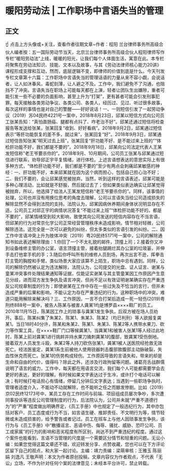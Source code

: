 # 暖阳劳动法 | 工作职场中言语失当的管理
## 正文
☝ 点击上方头像或+关注，查看作者往期文章~作者：程阳 兰台律师事务所高级合伙人编者按：五一国际劳动节当天，北京兰台律师事务所高级合伙人程阳律师写作专栏“暖阳劳动法”上线，暖暖的阳光，让我们每个人体面生活，寓意在此。本专栏将聚焦在劳动法知识、技能、文本以及故事，与其《劳动法律师核心能力20讲》课程形成支撑和互动，然而，底层逻辑不变，即律师的价值到底是什么。今天刊发专栏文章第十六篇：工作职场中言语失当的管理话语的力量从来不容小觑，会说话者，让人如沐春风，毒蛇刻薄，让人避之不及。工作中，我们避免不了沟通，也阻挡不了冲突。言语失当在职场上可能每天都在上演，轻者让团队生出嫌隙，重者可能引发一些不必要的负面影响，甚至上升为“打架”，更有甚者可能会引发刑事犯罪。每天接触各类劳动争议、各类公司、各类人，经历过、见过、听过很多故事，每次这样的事情也是对自己的警醒——好好说话！一、一则短信引发了一起劳动争议（2019）苏04民终4221号一案中，2018年8月23日，邱某以短信方式向公司员工张某告知：“真怕直肠癌、腿都有点抖了、咋老治不好”。邱某还通过短信将检查报告等发送给张某，张某回复“收到、好好看病”。2018年9月2日，邱某通过短信表示“等肝功能恢复的差不多，就过来”，张某回复“好”。2018年9月3日，邱某通过短信告知张某“明天过去上班”，张某回复“肝功能不好、是不能过来上班的”“体检肝功能不好，我们都是不要的”。2018年9月18日，邱某向公司法定代表人王某发短信称“老王爷要杀你的”。2018年9月、10月期间，公司员工张某与邱某通过短信进行联系，劝导邱正宇平复情绪，进行体检。上述言语想表达的意思实际上有很多种方式，“体检肝功能不好，我们都是不要的”至少有两点会刺痛邱某敏感的神经：一、肝功能不好，本来邱某就在因为这个病而担心，包括自己担心治不好；二、我们不要的，会让邱某感觉被抛弃。当然，听到这样的言语表述，邱某可能是多种心理活动，比如就是不舒服，然后就过去了；但如果类似表达确实让邱某觉得被抛弃，所以，他选择了给法人王某发短信称“老王爷要杀你的”。同样，该事情的处理，公司也并没有用换位思考的角度去理解，公司以言语失当给公司造成损失的解除显然不会得到法院的支持。法院认为，邱某因病休养期间身体状况明显存在不适，公司员工对邱正宇的病情状况答复“不能过来上班”“体检肝功能不好的，都是不要的”，邱某情绪受到较大影响，致使其向公司发送的短信内容存在不当言语，但邱某的行为对常京化学公司正常经营管理秩序未造成影响，情节相对轻微，公司解除违法。这完全是一次可以避免的纠纷，但太多类似的言语引发的纠纷。二、因工作中言语冲突上升为肢体冲突（2019）粤20民终5171号一案中，公司的解除通知书如此表述解除理由：1.你回了一个不太礼貌的邮件，顶撞上司；2.接着你又冲到设备维修主管的办公室，语言顶撞主管，接着抬腿踢烂其办公室的垃圾篓，并伸手击打他拿手机的手；3.随后你呼叫所有的维修人员到场，再次出言不逊，挥拳击打主管的胸膛和手臂。类似场景大家应该算不上陌生，职场中总有遇到。同样，公司的解除仍然被认定为违法解除，法院认为，公司提交的光盘、证人证言、谢某与童某冲突事件处理结果通知等证据，仅能证实谢某与其主管童某因工作原因产生意见分歧，进而双方发生争执及语言冲突，但尚不足以有效证明谢某确实存在严重违反公司规章制度的行为；即使谢某在工作中存在一些过失及不恰当的言行，但并未造成严重的后果和影响，不能认定为存在严重违纪的行为。这种职场中的冲突，难道只能用解除来解决吗？三、工作原因，一言不合打架后造成一死一轻伤(2019)粤刑终888号一案中，被告人陈某与被害人龚某1均是博罗县××××鞋厂的员工。2010年11月15日，陈某因工作上的琐事与龚某1发生争执，后双方被在场人员劝开。事后，陈某纠集了朱某2、陈某1、朱某3、陈某2（均已判刑）等人欲报复龚某1。当日18时40分许，陈某和朱某2、陈某1、朱某3、陈某2等人携带水果刀、砍刀等作案工具，在××××鞋厂门口等候龚某1，当龚某1和被害人张某1等人经过此地时，陈某上前对龚某1进行挑衅并持水果刀捅刺龚某1的腹部，致龚某1受伤倒地。接着双方人员发生斗殴，朱某2等人持刀砍伤张某1，龚某1被人送医院经抢救无效死亡。经法医鉴定，龚某1系生前被他人使用锐器刺击腹部致腹部主动脉破裂，失血性休克而死亡。张某1的伤势构成轻伤。工作原因导致的言语失和，带来的却是生命和自由的代价，值得吗？除此之外，还涉及行政拘留等问题。诸葛亮舌战群儒说明了语言的威力，工作中，每天都在用语言交流，我们每个人可能都需要学会去更好的表达，更好的理解。有时候如果文字表达过于生冷，或许打个电话可以解决；有时候打电话担心有情绪，停留几分钟后文字表达；当遇到一些职场争执时，管理者适度介入，不能动不动就解除，也不能听之任之而酿发惨剧。比如（2019）京02民终12173号中，某员工存在工作时间与前端、项目组成员屡次争吵，多次遭同事投诉等违反公司管理制度的行为，后法院认为，公司并未就“严重不道德行为”的“严重”程度做出明确界定，《员工手册》中也规定了一般违纪行为，其中亦包括对客户、员工态度或行为不当，如言语生硬、推卸责任、不文明行为等，情节轻微或未造成损害的，给予警告或者记过。员工在班车上与他人因琐事发生争执，该行为与《员工手册》中“散播谣言、恶语中伤、侮辱、骚扰、威胁、恐吓公司、员工或家属”的行为的影响和恶劣程度有所区别，尚达不到严重违纪的程度。通过这个案件也能看到，言语不当管理的尺度是一个需要区分情节和轻重的问题。无讼小编：如果您觉得这篇文章还不错，欢迎转发分享、点赞收藏，您也可以在下方评论区留下自己的观点，和大家一起讨论。主编：靖力责编：梁萌审核：王雅玉 陈丽娟 刘逸凡 王敬声明：本文为作者原创投稿，文章内容仅为作者观点，不代表「无讼」立场，不作为针对任何个案的法律意见；未经本平台许可，禁止转载。